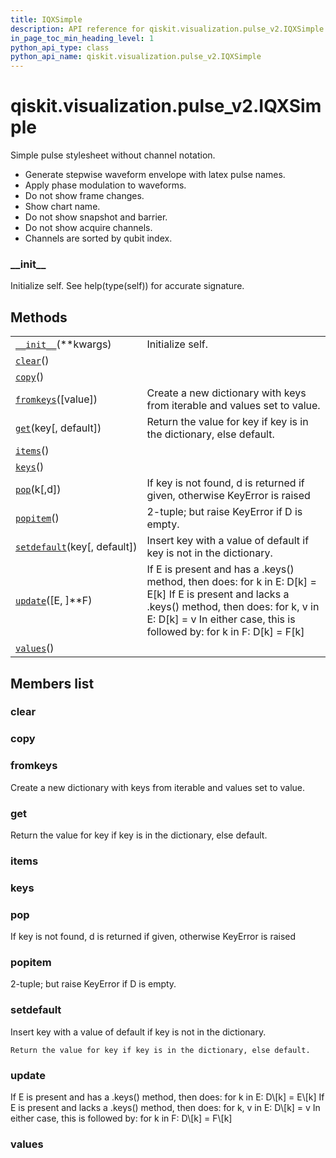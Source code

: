```yaml
---
title: IQXSimple
description: API reference for qiskit.visualization.pulse_v2.IQXSimple
in_page_toc_min_heading_level: 1
python_api_type: class
python_api_name: qiskit.visualization.pulse_v2.IQXSimple
---
```


# qiskit.visualization.pulse\_v2.IQXSimple

<Class id="qiskit.visualization.pulse_v2.IQXSimple" isDedicatedPage={true} github="https://github.com/qiskit/qiskit/tree/stable/0.18/qiskit/visualization/pulse_v2/stylesheet.py" signature="IQXSimple(**kwargs)" modifiers="class">
  Simple pulse stylesheet without channel notation.

  *   Generate stepwise waveform envelope with latex pulse names.
  *   Apply phase modulation to waveforms.
  *   Do not show frame changes.
  *   Show chart name.
  *   Do not show snapshot and barrier.
  *   Do not show acquire channels.
  *   Channels are sorted by qubit index.

  ### \_\_init\_\_

  <Function id="qiskit.visualization.pulse_v2.IQXSimple.__init__" signature="__init__(**kwargs)">
    Initialize self. See help(type(self)) for accurate signature.
  </Function>

  ## Methods

  |                                                                                                                                           |                                                                                                                                                                                                                               |
  | ----------------------------------------------------------------------------------------------------------------------------------------- | ----------------------------------------------------------------------------------------------------------------------------------------------------------------------------------------------------------------------------- |
  | [`__init__`](#qiskit.visualization.pulse_v2.IQXSimple.__init__ "qiskit.visualization.pulse_v2.IQXSimple.__init__")(\*\*kwargs)            | Initialize self.                                                                                                                                                                                                              |
  | [`clear`](#qiskit.visualization.pulse_v2.IQXSimple.clear "qiskit.visualization.pulse_v2.IQXSimple.clear")()                               |                                                                                                                                                                                                                               |
  | [`copy`](#qiskit.visualization.pulse_v2.IQXSimple.copy "qiskit.visualization.pulse_v2.IQXSimple.copy")()                                  |                                                                                                                                                                                                                               |
  | [`fromkeys`](#qiskit.visualization.pulse_v2.IQXSimple.fromkeys "qiskit.visualization.pulse_v2.IQXSimple.fromkeys")(\[value])              | Create a new dictionary with keys from iterable and values set to value.                                                                                                                                                      |
  | [`get`](#qiskit.visualization.pulse_v2.IQXSimple.get "qiskit.visualization.pulse_v2.IQXSimple.get")(key\[, default])                      | Return the value for key if key is in the dictionary, else default.                                                                                                                                                           |
  | [`items`](#qiskit.visualization.pulse_v2.IQXSimple.items "qiskit.visualization.pulse_v2.IQXSimple.items")()                               |                                                                                                                                                                                                                               |
  | [`keys`](#qiskit.visualization.pulse_v2.IQXSimple.keys "qiskit.visualization.pulse_v2.IQXSimple.keys")()                                  |                                                                                                                                                                                                                               |
  | [`pop`](#qiskit.visualization.pulse_v2.IQXSimple.pop "qiskit.visualization.pulse_v2.IQXSimple.pop")(k\[,d])                               | If key is not found, d is returned if given, otherwise KeyError is raised                                                                                                                                                     |
  | [`popitem`](#qiskit.visualization.pulse_v2.IQXSimple.popitem "qiskit.visualization.pulse_v2.IQXSimple.popitem")()                         | 2-tuple; but raise KeyError if D is empty.                                                                                                                                                                                    |
  | [`setdefault`](#qiskit.visualization.pulse_v2.IQXSimple.setdefault "qiskit.visualization.pulse_v2.IQXSimple.setdefault")(key\[, default]) | Insert key with a value of default if key is not in the dictionary.                                                                                                                                                           |
  | [`update`](#qiskit.visualization.pulse_v2.IQXSimple.update "qiskit.visualization.pulse_v2.IQXSimple.update")(\[E, ]\*\*F)                 | If E is present and has a .keys() method, then does: for k in E: D\[k] = E\[k] If E is present and lacks a .keys() method, then does: for k, v in E: D\[k] = v In either case, this is followed by: for k in F: D\[k] = F\[k] |
  | [`values`](#qiskit.visualization.pulse_v2.IQXSimple.values "qiskit.visualization.pulse_v2.IQXSimple.values")()                            |                                                                                                                                                                                                                               |

  ## Members list

  ### clear

  <Function id="qiskit.visualization.pulse_v2.IQXSimple.clear" signature="clear() → None. Remove all items from D." />

  ### copy

  <Function id="qiskit.visualization.pulse_v2.IQXSimple.copy" signature="copy() → a shallow copy of D" />

  ### fromkeys

  <Function id="qiskit.visualization.pulse_v2.IQXSimple.fromkeys" signature="fromkeys(value=None, /)">
    Create a new dictionary with keys from iterable and values set to value.
  </Function>

  ### get

  <Function id="qiskit.visualization.pulse_v2.IQXSimple.get" signature="get(key, default=None, /)">
    Return the value for key if key is in the dictionary, else default.
  </Function>

  ### items

  <Function id="qiskit.visualization.pulse_v2.IQXSimple.items" signature="items() → a set-like object providing a view on D’s items" />

  ### keys

  <Function id="qiskit.visualization.pulse_v2.IQXSimple.keys" signature="keys() → a set-like object providing a view on D’s keys" />

  ### pop

  <Function id="qiskit.visualization.pulse_v2.IQXSimple.pop" signature="pop(k[, d]) → v, remove specified key and return the corresponding value.">
    If key is not found, d is returned if given, otherwise KeyError is raised
  </Function>

  ### popitem

  <Function id="qiskit.visualization.pulse_v2.IQXSimple.popitem" signature="popitem() → (k, v), remove and return some (key, value) pair as a">
    2-tuple; but raise KeyError if D is empty.
  </Function>

  ### setdefault

  <Function id="qiskit.visualization.pulse_v2.IQXSimple.setdefault" signature="setdefault(key, default=None, /)">
    Insert key with a value of default if key is not in the dictionary.

    Return the value for key if key is in the dictionary, else default.
  </Function>

  ### update

  <Function id="qiskit.visualization.pulse_v2.IQXSimple.update" signature="update([E, ]**F) → None. Update D from dict/iterable E and F.">
    If E is present and has a .keys() method, then does: for k in E: D\[k] = E\[k] If E is present and lacks a .keys() method, then does: for k, v in E: D\[k] = v In either case, this is followed by: for k in F: D\[k] = F\[k]
  </Function>

  ### values

  <Function id="qiskit.visualization.pulse_v2.IQXSimple.values" signature="values() → an object providing a view on D’s values" />
</Class>

